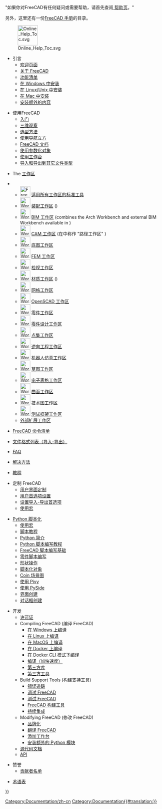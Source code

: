 <languages/>

"如果你对FreeCAD有任何疑问或需要帮助，请首先查阅[[Help| 帮助页]]。"

另外，这里还有一份[[Manual:Introduction/zh-cn|FreeCAD 手册]]的目录。

[[File:Online_Help_Toc.svg|64px]]

* 引言
** [[Online Help Startpage/zh-cn| 欢迎页面]]
** [[About FreeCAD/zh-cn|关于 FreeCAD]]
** [[Feature list/zh-cn|功能清单]]
** [[Install on Windows/zh-cn|在 Windows 中安装]]
** [[Install on Unix/zh-cn|在 Linux/Unix 中安装]]
** [[Install on Mac/zh-cn|在 Mac 中安装]]
** [[Installing/zh-cn|安装额外的内容]]

* 使用FreeCAD
** [[Getting_started/zh-cn|入门]]
** [[Mouse_navigation/zh-cn|三维观察]]
** [[Selection_methods/zh-cn|选型方法]]
** [[Navigation_Cube/zh-cn|使用导航立方]]
** [[Document_structure/zh-cn|FreeCAD 文档]]
** [[Property_editor/zh-cn|使用参数化对象]]
** [[Workbenches/zh-cn|使用工作台]]
** [[Import Export/zh-cn|导入和导出到其它文件类型]]

* The [[Workbenches|工作区]]
<!--Please keep this list consistent with User_hub, Workbenches and Manual:The_FreeCAD_Interface-->
** [[Image:Freecad.svg|32px]] [[Std_Base|适用所有工作区的标准工具]]
** [[Image:Workbench_Assembly.svg|32px]] [[Assembly_Workbench|装配工作区]] ({{Version|1.0}})
** [[Image:Workbench_BIM.svg|32px]] [[BIM_Workbench|BIM 工作区]] (combines the Arch Workbench and external BIM Workbench available in {{VersionMinus|0.21}})
** [[Image:Workbench_CAM.svg|32px]] [[CAM_Workbench|CAM 工作区]] (在{{VersionMinus|0.21}}中称作 "路径工作区" )
** [[Image:Workbench_Draft.svg|32px]] [[Draft_Workbench|底图工作区]]
** [[Image:Workbench_FEM.svg|32px]] [[FEM_Workbench|FEM 工作区]]
** [[Image:Workbench_Inspection.svg|32px]] [[Inspection_Workbench|检视工作区]]
** [[Image:Workbench_Material.svg|32px]] [[Material_Workbench|材质工作区]] ({{Version|1.0}})
** [[Image:Workbench_Mesh.svg|32px]] [[Mesh_Workbench|网格工作区]]
** [[Image:Workbench_OpenSCAD.svg|32px]] [[OpenSCAD_Workbench|OpenSCAD 工作区]]
** [[Image:Workbench_Part.svg|32px]] [[Part_Workbench|零件工作区]]
** [[Image:Workbench_PartDesign.svg|32px]] [[PartDesign_Workbench|零件设计工作区]]
** [[Image:Workbench_Points.svg|32px]] [[Points_Workbench|点集工作区]]
** [[Image:Workbench_Reverse_Engineering.svg|32px]] [[Reverse_Engineering_Workbench|逆向工程工作区]]
** [[Image:Workbench_Robot.svg|32px]] [[Robot_Workbench|机器人仿真工作区]]
** [[Image:Workbench_Sketcher.svg|32px]] [[Sketcher_Workbench|草图工作区]]
** [[Image:Workbench_Spreadsheet.svg|32px]] [[Spreadsheet_Workbench|电子表格工作区]]
** [[Image:Workbench_Surface.svg|32px]] [[Surface_Workbench|曲面工作区]]
** [[Image:Workbench_TechDraw.svg|32px]] [[TechDraw_Workbench|技术图工作区]]
** [[Image:Workbench_Test.svg|32px]] [[Testing|测试框架工作区]]
** [[External_workbenches|外部扩展工作区]]

* [[List_of_Commands/zh-cn|FreeCAD 命令清单]]

* [[Import_Export/zh-cn|文件格式列表（导入-导出）]]

* [[Frequently_asked_questions|FAQ]]

* [[Workarounds/zh-cn|解决方法]]

* [[Tutorials/zh-cn|教程]]

* 定制 FreeCAD
** [[Interface_Customization/zh-cn|用户界面定制]]
** [[Preferences_Editor/zh-cn|用户首选项设置]]
** [[Import_Export_Preferences/zh-cn|设置导入-导出首选项]]
** [[Macros/zh-cn|使用宏]]

* [[Scripting_and_macros|Python 脚本化]]
** [[Macros|使用宏]]
** [[Scripts|脚本教程]]
** [[Introduction_to_Python|Python 简介]]
** [[Python_scripting_tutorial|Python 脚本编写教程]]
** [[FreeCAD_Scripting_Basics|FreeCAD 脚本编写基础]]
** [[Part_scripting|零件脚本编写]]
** [[Topological_data_scripting|形状操作]]
** [[Scripted_objects|脚本化对象]]
** [[Scenegraph|Coin 场景图]]
** [[Pivy|使用 Pivy]]
** [[PySide|使用 PySide]]
** [[Interface_creation|界面创建]]
** [[Dialog_creation|对话框创建]]

<div class="mw-translate-fuzzy">
* 开发
** [[License|许可证]]
** Compiling FreeCAD (编译 FreeCAD)
*** [[Compile_on_Windows|在 Windows 上编译]]
*** [[Compile_on_Linux|在 Linux 上编译]]
*** [[Compile_on_MacOS|在 MacOS 上编译]]
*** [[Compile_on_Docker|在 Docker 上编译]]
*** [[FreeCAD_Docker_CLI_mode|在 Docker CLI 模式下编译]]
*** [[Compiling_(Speeding_up)|编译（加快速度）]]
*** [[Third_Party_Libraries|第三方库]]
*** [[Third_Party_Tools|第三方工具]]
** Build Support Tools (构建支持工具)
*** [[Tracker|错误追踪]]
*** [[Debugging|调试 FreeCAD]]
*** [[Testing|测试 FreeCAD]]
*** [[FreeCAD_Build_Tool|FreeCAD 构建工具]]
*** [[Continuous_Integration|持续集成]]
** Modifying FreeCAD (修改 FreeCAD)
*** [[Branding|品牌化]]
*** [[Localisation|翻译 FreeCAD]]
*** [[Workbench_creation|添加工作台]]
*** [[Extra_python_modules|安装额外的 Python 模块]]
** [[Source_documentation|源代码文档]]
** [https://www.freecadweb.org/api/ API]
</div>

* 赞誉
**[[Contributors/zh-cn|贡献者名单]]

[[Category:Documentation/zh-cn]]
*[[Glossary|术语表]]


{{Userdocnavi{{#translation:}}}}
[[Category:Documentation{{#translation:}}]]